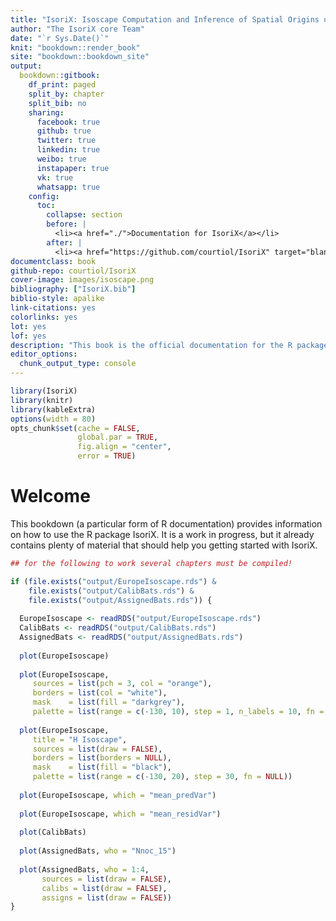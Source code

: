 ```yaml
--- 
title: "IsoriX: Isoscape Computation and Inference of Spatial Origins using R"
author: "The IsoriX core Team"
date: "`r Sys.Date()`"
knit: "bookdown::render_book"
site: "bookdown::bookdown_site"
output: 
  bookdown::gitbook:
    df_print: paged
    split_by: chapter
    split_bib: no
    sharing:
      facebook: true
      github: true
      twitter: true
      linkedin: true
      weibo: true
      instapaper: true
      vk: true
      whatsapp: true
    config:
      toc:
        collapse: section
        before: |
          <li><a href="./">Documentation for IsoriX</a></li>
        after: |
          <li><a href="https://github.com/courtiol/IsoriX" target="blank">Click here for the R package</a></li>
documentclass: book
github-repo: courtiol/IsoriX
cover-image: images/isoscape.png
bibliography: ["IsoriX.bib"]
biblio-style: apalike
link-citations: yes
colorlinks: yes
lot: yes
lof: yes
description: "This book is the official documentation for the R package IsoriX."
editor_options: 
  chunk_output_type: console
---
```


```r
library(IsoriX)
library(knitr)
library(kableExtra)
options(width = 80)
opts_chunk$set(cache = FALSE,
               global.par = TRUE,
               fig.align = "center",
               error = TRUE)
```

# Welcome {-}

This bookdown (a particular form of R documentation) provides information on how to use the R package IsoriX.
It is a work in progress, but it already contains plenty of material that should help you getting started with IsoriX.

```r
## for the following to work several chapters must be compiled!

if (file.exists("output/EuropeIsoscape.rds") &
    file.exists("output/CalibBats.rds") &
    file.exists("output/AssignedBats.rds")) {
  
  EuropeIsoscape <- readRDS("output/EuropeIsoscape.rds")
  CalibBats <- readRDS("output/CalibBats.rds")
  AssignedBats <- readRDS("output/AssignedBats.rds")
  
  plot(EuropeIsoscape)
  
  plot(EuropeIsoscape,
     sources = list(pch = 3, col = "orange"),
     borders = list(col = "white"),
     mask    = list(fill = "darkgrey"),
     palette = list(range = c(-130, 10), step = 1, n_labels = 10, fn = "rainbow"))
  
  plot(EuropeIsoscape,
     title = "H Isoscape",
     sources = list(draw = FALSE),
     borders = list(borders = NULL),
     mask    = list(fill = "black"),
     palette = list(range = c(-130, 20), step = 30, fn = NULL))
  
  plot(EuropeIsoscape, which = "mean_predVar")
  
  plot(EuropeIsoscape, which = "mean_residVar")
  
  plot(CalibBats)
  
  plot(AssignedBats, who = "Nnoc_15")
  
  plot(AssignedBats, who = 1:4,
       sources = list(draw = FALSE),
       calibs = list(draw = FALSE),
       assigns = list(draw = FALSE))
}
```
